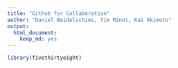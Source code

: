 ```yaml
---
title: "Github for Collaboration"
author: "Daniel Beidelschies, Tim Minot, Kai Akimoto"
output: 
  html_document:
    keep_md: yes
---
```

```r
library(fivethirtyeight)
```

